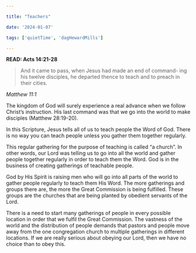 ```yaml
---

title: "Teachers"

date: '2024-01-07'

tags: ['quietTime', 'dagHewardMills']

---
```


**READ: Acts 14:21-28**

>And it came to pass, when Jesus had made an end of command- ing his twelve disciples, he departed thence to teach and to preach in their cities.

*Matthew 11:1*

The kingdom of God will surely experience a real advance when we follow Christ’s instruction. His last command was that we go into the world to make disciples (Matthew 28:19-20).

In this Scripture, Jesus tells all of us to teach people the Word of God. There is no way you can teach people unless you gather them together regularly.

This regular gathering for the purpose of teaching is called “a church”. In other words, our Lord was telling us to go into all the world and gather people together regularly in order to teach them the Word. God is in the business of creating gatherings of teachable people.

God by His Spirit is raising men who will go into all parts of the world to gather people regularly to teach them His Word. The more gatherings and groups there are, the more the Great Commission is being fulfilled. These groups are the churches that are being planted by obedient servants of the Lord.

There is a need to start many gatherings of people in every possible location in order that we fulfil the Great Commission. The vastness of the world and the distribution of people demands that pastors and people move away from the one congregation church to multiple gatherings in different locations. If we are really serious about obeying our Lord, then we have no choice than to obey this.
